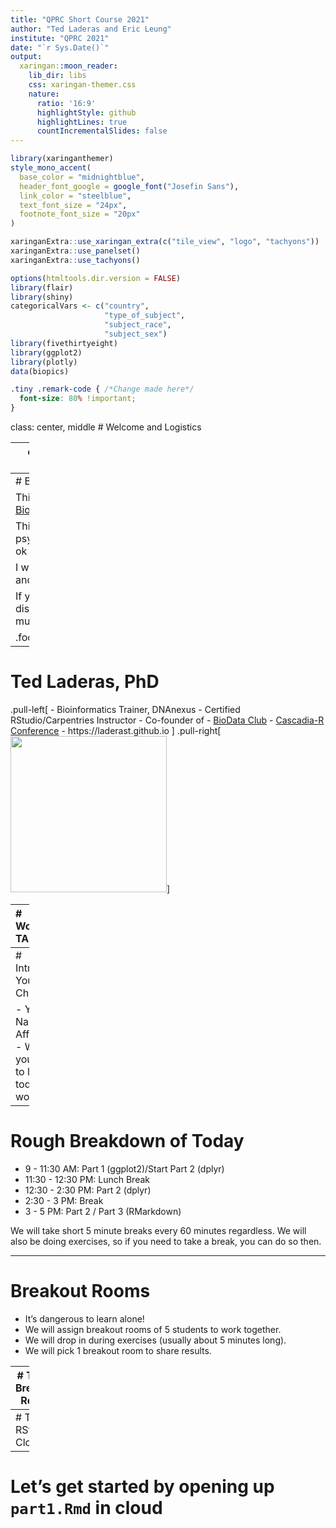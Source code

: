 ```yaml
---
title: "QPRC Short Course 2021"
author: "Ted Laderas and Eric Leung"
institute: "QPRC 2021"
date: "`r Sys.Date()`"
output:
  xaringan::moon_reader:
    lib_dir: libs
    css: xaringan-themer.css
    nature:
      ratio: '16:9'
      highlightStyle: github
      highlightLines: true
      countIncrementalSlides: false
---
```


```r
library(xaringanthemer)
style_mono_accent(
  base_color = "midnightblue",
  header_font_google = google_font("Josefin Sans"),
  link_color = "steelblue",
  text_font_size = "24px",
  footnote_font_size = "20px"
)
```

```r
xaringanExtra::use_xaringan_extra(c("tile_view", "logo", "tachyons"))
xaringanExtra::use_panelset()
xaringanExtra::use_tachyons()
```

```r
options(htmltools.dir.version = FALSE)
library(flair)
library(shiny)
categoricalVars <- c("country", 
                     "type_of_subject", 
                     "subject_race", 
                     "subject_sex")
library(fivethirtyeight)
library(ggplot2)
library(plotly)
data(biopics)
```

```css
.tiny .remark-code { /*Change made here*/
  font-size: 80% !important;
}

```

class: center, middle
# Welcome and Logistics

---
class: center, middle
# Where are these slides?

## http://bit.ly/qprc_site

---
# BioData Club Code of Conduct

This workshop is governed by the [BioData Club Code of Conduct](https://biodata-club.github.io/code_of_conduct/).

This workshop is meant to be a psychologically safe space where it's ok to ask questions.

I want to normalize your own curiosity and fuel your desire to learn more.

If you are disruptive to class learning or disparaging to other students, I may mute you for the day.

.footnote[https://bit.ly/bdc_shiny_slides]
---
# Ted Laderas, PhD

.pull-left[
- Bioinformatics Trainer, DNAnexus
- Certified RStudio/Carpentries Instructor
- Co-founder of
  - [BioData Club](http://biodata-club.github.io)
  - [Cascadia-R Conference](https://cascadiarconf.com)
- https://laderast.github.io 
]
.pull-right[
<img src="image/ted.jpg" width = 250>
]

---
# Workshop TA

- Eric Leung

.bg-washed-green.b--dark-green.ba.bw2.br3.shadow-5.ph4.mt5[
    If you have any questions you don't want to ask me, you can message Eric privately.
]

---
# Introduce Yourself in Chat

- Your Name
- Affiliation
- What you hope to learn in today's workshop

---

# Rough Breakdown of Today

- 9 - 11:30 AM: Part 1 (ggplot2)/Start Part 2 (dplyr)
- 11:30 - 12:30 PM: Lunch Break
- 12:30 - 2:30 PM: Part 2 (dplyr)
- 2:30 - 3 PM: Break
- 3 - 5 PM: Part 2 / Part 3 (RMarkdown)

We will take short 5 minute breaks every 60 minutes regardless. We will also be doing exercises, so if you need to take a break, you can do so then.

---

# Breakout Rooms

- It's dangerous to learn alone!
- We will assign breakout rooms of 5 students to work together. 
- We will drop in during exercises (usually about 5 minutes long).
- We will pick 1 breakout room to share results.

---
# Trying Breakout Rooms


---
# Tour of RStudio Cloud


---

# Let's get started by opening up `part1.Rmd` in cloud




